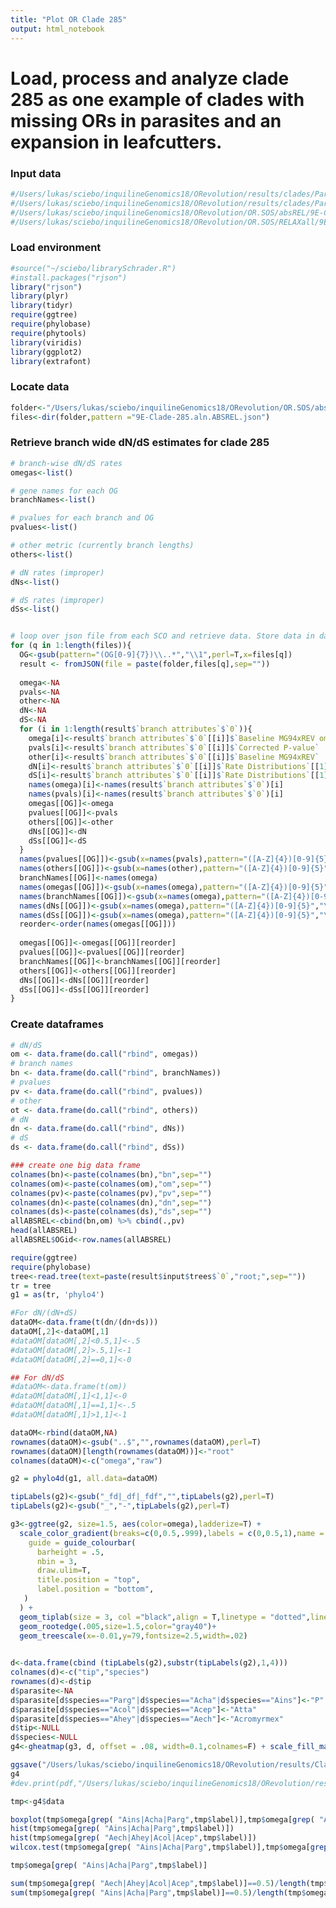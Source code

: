 ```yaml
---
title: "Plot OR Clade 285"
output: html_notebook
---
```


# Load, process and analyze clade 285 as one example of clades with missing ORs in parasites and an expansion in leafcutters.
### Input data 
```r
#/Users/lukas/sciebo/inquilineGenomics18/ORevolution/results/clades/Parg.Ains.Acha/9E-Clade-285.tre
#/Users/lukas/sciebo/inquilineGenomics18/ORevolution/results/clades/Parg.Ains.Acha/9E-Clade-285.tsv
#/Users/lukas/sciebo/inquilineGenomics18/ORevolution/OR.SOS/absREL/9E-Clade-285.aln.ABSREL.json
#/Users/lukas/sciebo/inquilineGenomics18/ORevolution/OR.SOS/RELAXall/9E-Clade-285.aln.RELAX.json
```


### Load environment
```r
#source("~/sciebo/librarySchrader.R")
#install.packages("rjson")
library("rjson")
library(plyr)
library(tidyr)
require(ggtree)
require(phylobase)
require(phytools)
library(viridis)
library(ggplot2)
library(extrafont)
```

### Locate data
```r
folder<-"/Users/lukas/sciebo/inquilineGenomics18/ORevolution/OR.SOS/absREL/"
files<-dir(folder,pattern ="9E-Clade-285.aln.ABSREL.json")
```

### Retrieve branch wide dN/dS estimates for clade 285
```r

# branch-wise dN/dS rates
omegas<-list()

# gene names for each OG
branchNames<-list()

# pvalues for each branch and OG
pvalues<-list()

# other metric (currently branch lengths)
others<-list()

# dN rates (improper)
dNs<-list()

# dS rates (improper)
dSs<-list()


# loop over json file from each SCO and retrieve data. Store data in data frames 
for (q in 1:length(files)){
  OG<-gsub(pattern="(OG[0-9]{7})\\..*","\\1",perl=T,x=files[q])
  result <- fromJSON(file = paste(folder,files[q],sep=""))
  
  omega<-NA
  pvals<-NA
  other<-NA
  dN<-NA
  dS<-NA
  for (i in 1:length(result$`branch attributes`$`0`)){
    omega[i]<-result$`branch attributes`$`0`[[i]]$`Baseline MG94xREV omega ratio`
    pvals[i]<-result$`branch attributes`$`0`[[i]]$`Corrected P-value`
    other[i]<-result$`branch attributes`$`0`[[i]]$`Baseline MG94xREV`
    dN[i]<-result$`branch attributes`$`0`[[i]]$`Rate Distributions`[[1]][1]
    dS[i]<-result$`branch attributes`$`0`[[i]]$`Rate Distributions`[[1]][2]
    names(omega)[i]<-names(result$`branch attributes`$`0`)[i]
    names(pvals)[i]<-names(result$`branch attributes`$`0`)[i]
    omegas[[OG]]<-omega
    pvalues[[OG]]<-pvals
    others[[OG]]<-other
    dNs[[OG]]<-dN
    dSs[[OG]]<-dS
  }
  names(pvalues[[OG]])<-gsub(x=names(pvals),pattern="([A-Z]{4})[0-9]{5}","\\1",perl=T)
  names(others[[OG]])<-gsub(x=names(other),pattern="([A-Z]{4})[0-9]{5}","\\1",perl=T)
  branchNames[[OG]]<-names(omega)
  names(omegas[[OG]])<-gsub(x=names(omega),pattern="([A-Z]{4})[0-9]{5}","\\1",perl=T)
  names(branchNames[[OG]])<-gsub(x=names(omega),pattern="([A-Z]{4})[0-9]{5}","\\1",perl=T)
  names(dNs[[OG]])<-gsub(x=names(omega),pattern="([A-Z]{4})[0-9]{5}","\\1",perl=T)
  names(dSs[[OG]])<-gsub(x=names(omega),pattern="([A-Z]{4})[0-9]{5}","\\1",perl=T)
  reorder<-order(names(omegas[[OG]]))
  
  omegas[[OG]]<-omegas[[OG]][reorder]
  pvalues[[OG]]<-pvalues[[OG]][reorder]
  branchNames[[OG]]<-branchNames[[OG]][reorder]
  others[[OG]]<-others[[OG]][reorder]
  dNs[[OG]]<-dNs[[OG]][reorder]
  dSs[[OG]]<-dSs[[OG]][reorder]
}
```

### Create dataframes
```R
# dN/dS
om <- data.frame(do.call("rbind", omegas))
# branch names
bn <- data.frame(do.call("rbind", branchNames))
# pvalues
pv <- data.frame(do.call("rbind", pvalues))
# other
ot <- data.frame(do.call("rbind", others))
# dN
dn <- data.frame(do.call("rbind", dNs))
# dS
ds <- data.frame(do.call("rbind", dSs))

### create one big data frame
colnames(bn)<-paste(colnames(bn),"bn",sep="")
colnames(om)<-paste(colnames(om),"om",sep="")
colnames(pv)<-paste(colnames(pv),"pv",sep="")
colnames(dn)<-paste(colnames(dn),"dn",sep="")
colnames(ds)<-paste(colnames(ds),"ds",sep="")
allABSREL<-cbind(bn,om) %>% cbind(.,pv) 
head(allABSREL)
allABSREL$OGid<-row.names(allABSREL)

```


```r
require(ggtree)
require(phylobase)
tree<-read.tree(text=paste(result$input$trees$`0`,"root;",sep=""))
tr = tree
g1 = as(tr, 'phylo4')

#For dN/(dN+dS)
dataOM<-data.frame(t(dn/(dn+ds)))
dataOM[,2]<-dataOM[,1]
#dataOM[dataOM[,2]<0.5,1]<-.5
#dataOM[dataOM[,2]>.5,1]<-1
#dataOM[dataOM[,2]==0,1]<-0

## For dN/dS
#dataOM<-data.frame(t(om))
#dataOM[dataOM[,1]<1,1]<-0
#dataOM[dataOM[,1]==1,1]<-.5
#dataOM[dataOM[,1]>1,1]<-1

dataOM<-rbind(dataOM,NA)
rownames(dataOM)<-gsub("..$","",rownames(dataOM),perl=T)
rownames(dataOM)[length(rownames(dataOM))]<-"root"
colnames(dataOM)<-c("omega","raw")

g2 = phylo4d(g1, all.data=dataOM)

tipLabels(g2)<-gsub("_fd|_df|_fdf","",tipLabels(g2),perl=T)
tipLabels(g2)<-gsub("_","-",tipLabels(g2),perl=T)

g3<-ggtree(g2, size=1.5, aes(color=omega),ladderize=T) + 
  scale_color_gradient(breaks=c(0,0.5,.999),labels = c(0,0.5,1),name = "dN/(dN+dS)",
    guide = guide_colourbar(
      barheight = .5,
      nbin = 3,
      draw.ulim=T,
      title.position = "top",
      label.position = "bottom",
   )
  ) + 
  geom_tiplab(size = 3, col ="black",align = T,linetype = "dotted",linesize=.25,family="Courier", offset=.01) +
  geom_rootedge(.005,size=1.5,color="gray40")+ 
  geom_treescale(x=-0.01,y=79,fontsize=2.5,width=.02)
  
```

```r
d<-data.frame(cbind (tipLabels(g2),substr(tipLabels(g2),1,4)))
colnames(d)<-c("tip","species")
rownames(d)<-d$tip
d$parasite<-NA
d$parasite[d$species=="Parg"|d$species=="Acha"|d$species=="Ains"]<-"P"
d$parasite[d$species=="Acol"|d$species=="Acep"]<-"Atta"
d$parasite[d$species=="Ahey"|d$species=="Aech"]<-"Acromyrmex"
d$tip<-NULL
d$species<-NULL
g4<-gheatmap(g3, d, offset = .08, width=0.1,colnames=F) + scale_fill_manual(values=c(goodCols[1],goodCols[1],goodCols[3])) + theme(legend.position="bottom",legend.text = element_text(size = 8))

ggsave("/Users/lukas/sciebo/inquilineGenomics18/ORevolution/results/Clade285.pdf",g4,width=5,height=8,family="Courier")
g4
#dev.print(pdf,"/Users/lukas/sciebo/inquilineGenomics18/ORevolution/results/Clade285.pdf",width=6,height=12,family="Courier New")
```
```r
tmp<-g4$data

boxplot(tmp$omega[grep( "Ains|Acha|Parg",tmp$label)],tmp$omega[grep( "Aech|Ahey|Acol|Acep",tmp$label)],outline=F)
hist(tmp$omega[grep( "Ains|Acha|Parg",tmp$label)])
hist(tmp$omega[grep( "Aech|Ahey|Acol|Acep",tmp$label)])
wilcox.test(tmp$omega[grep( "Ains|Acha|Parg",tmp$label)],tmp$omega[grep( "Aech|Ahey|Acol|Acep",tmp$label)])
```

```r
tmp$omega[grep( "Ains|Acha|Parg",tmp$label)]

sum(tmp$omega[grep( "Aech|Ahey|Acol|Acep",tmp$label)]==0.5)/length(tmp$omega[grep( "Aech|Ahey|Acol|Acep",tmp$label)])
sum(tmp$omega[grep( "Ains|Acha|Parg",tmp$label)]==0.5)/length(tmp$omega[grep( "Ains|Acha|Parg",tmp$label)])

```


